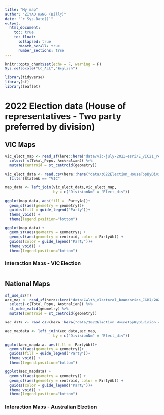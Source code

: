 ```yaml
---
title: "My map"
author: "ZIYAO WANG (Billy)"
date: "`r Sys.Date()`"
output: 
  html_document:
    toc: true
    toc_float:
      collapsed: true
      smooth_scroll: true
      number_sections: true
---
```


```r
knitr::opts_chunk$set(echo = F, warning = F)
Sys.setlocale("LC_ALL","English")
```

```r
library(tidyverse)
library(sf)
library(leaflet)
```

# 2022 Election data (House of representatives - Two party preferred by division)

## VIC Maps

```r
vic_elect_map <- read_sf(here::here("data/vic-july-2021-esri/E_VIC21_region.shp")) %>% 
  select(-c(Total_Popu, Australian)) %>% 
  mutate(centroid = st_centroid(geometry))

vic_elect_data <- read.csv(here::here("data/2022Election_HouseTppByDivision.csv")) %>% 
  filter(StateAb == "VIC")

map_data <- left_join(vic_elect_data,vic_elect_map,
                      by = c("DivisionNm" = "Elect_div"))

ggplot(map_data, aes(fill =  PartyAb))+
  geom_sf(aes(geometry = geometry))+
  guides(fill = guide_legend("Party"))+
  theme_void() + 
  theme(legend.position="bottom")

ggplot(map_data) + 
  geom_sf(aes(geometry = geometry)) + 
  geom_sf(aes(geometry = centroid, color = PartyAb)) +
  guides(color = guide_legend("Party"))+
  theme_void() + 
  theme(legend.position="bottom")

```

### Interaction Maps - VIC Election

```r

```



## National Maps

```r
sf_use_s2(T)
aec_map <- read_sf(here::here("data/Cwlth_electoral_boundaries_ESRI/2021_ELB_region.shp")) %>% 
  select(-c(Total_Popu, Australian)) %>% 
  st_make_valid(geometry) %>% 
  mutate(centroid = st_centroid(geometry))

aec_data <- read.csv(here::here("data/2022Election_HouseTppByDivision.csv"))

aec_mapdata <- left_join(aec_data,aec_map,
                      by = c("DivisionNm" = "Elect_div"))

ggplot(aec_mapdata, aes(fill =  PartyAb))+
  geom_sf(aes(geometry = geometry))+
  guides(fill = guide_legend("Party"))+
  theme_void() + 
  theme(legend.position="bottom")

ggplot(aec_mapdata) + 
  geom_sf(aes(geometry = geometry)) + 
  geom_sf(aes(geometry = centroid, color = PartyAb)) +
  guides(color = guide_legend("Party"))+
  theme_void() + 
  theme(legend.position="bottom")
```

### Interaction Maps - Australian Election

```r

```




